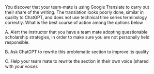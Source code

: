 
You discover that your team-mate is using Google Translate to carry out their share of the writing. The translation looks poorly done, similar in quality to ChatGPT, and does not use technical time series terminology correctly. What is the best course of action among the options below

A. Alert the instructor that you have a team mate adopting questionable scholarship strategies, in order to make sure you are not personally held responsible.

B. Ask ChatGPT to rewrite this problematic section to improve its quality

C. Help your team mate to rewrite the section in their own voice (shared with your voice).



